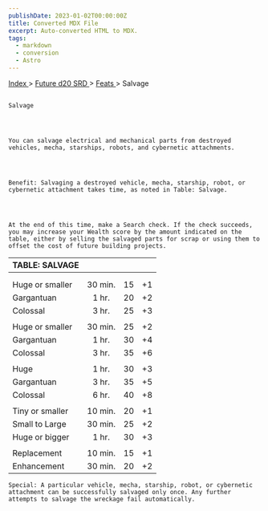 ```yaml
---
publishDate: 2023-01-02T00:00:00Z
title: Converted MDX File
excerpt: Auto-converted HTML to MDX.
tags:
  - markdown
  - conversion
  - Astro
---
```


[
Index
](-index) >
[
Future d20 SRD
](future-d20-srd-index) >
[
Feats
](future-d20-srd-feats-index) > Salvage

##

    Salvage




    You can salvage electrical and mechanical parts from destroyed vehicles, mecha, starships, robots, and cybernetic attachments.




    Benefit: Salvaging a destroyed vehicle, mecha, starship, robot, or cybernetic attachment takes time, as noted in Table: Salvage.




    At the end of this time, make a Search check. If the check succeeds, you may increase your Wealth score by the amount indicated on the table, either by selling the salvaged parts for scrap or using them to offset the cost of future building projects.

| TABLE: SALVAGE  |         |     |     |
| :-------------- | :-----: | :-: | --: |
|                 |         |     |     |
|                 |         |     |     |
| Huge or smaller | 30 min. | 15  |  +1 |
| Gargantuan      |  1 hr.  | 20  |  +2 |
| Colossal        |  3 hr.  | 25  |  +3 |
|                 |         |     |     |
| Huge or smaller | 30 min. | 25  |  +2 |
| Gargantuan      |  1 hr.  | 30  |  +4 |
| Colossal        |  3 hr.  | 35  |  +6 |
|                 |         |     |     |
| Huge            |  1 hr.  | 30  |  +3 |
| Gargantuan      |  3 hr.  | 35  |  +5 |
| Colossal        |  6 hr.  | 40  |  +8 |
|                 |         |     |     |
| Tiny or smaller | 10 min. | 20  |  +1 |
| Small to Large  | 30 min. | 25  |  +2 |
| Huge or bigger  |  1 hr.  | 30  |  +3 |
|                 |         |     |     |
| Replacement     | 10 min. | 15  |  +1 |
| Enhancement     | 30 min. | 20  |  +2 |

    Special: A particular vehicle, mecha, starship, robot, or cybernetic attachment can be successfully salvaged only once. Any further attempts to salvage the wreckage fail automatically.
